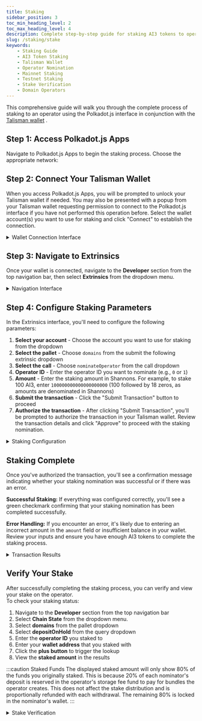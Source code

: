 ```yaml
---
title: Staking
sidebar_position: 3
toc_min_heading_level: 2
toc_max_heading_level: 4
description: Complete step-by-step guide for staking AI3 tokens to operators using Polkadot.js Apps and Talisman wallet.
slug: /staking/stake
keywords:
    - Staking Guide
    - AI3 Token Staking
    - Talisman Wallet
    - Operator Nomination
    - Mainnet Staking
    - Testnet Staking
    - Stake Verification
    - Domain Operators
---
```



This comprehensive guide will walk you through the complete process of staking to an operator using the Polkadot.js interface in conjunction with the [Talisman wallet](/wallets/talisman) <Badge variant="recommended" text="Recommended" />.

## Step 1: Access Polkadot.js Apps

Navigate to Polkadot.js Apps to begin the staking process. Choose the appropriate network:

<div className="releases-container">
  <ActionButton 
    to="https://polkadot.js.org/apps/?rpc=wss://rpc.mainnet.subspace.foundation/ws#/accounts" 
    title="Mainnet" 
    subtitle="For live $AI3 staking" 
    icon={ICONS.WEB} 
    external 
  />
  
  <ActionButton 
    to="https://polkadot.js.org/apps/?rpc=wss://rpc-1.taurus.subspace.network/ws#/accounts" 
    title="Testnet" 
    subtitle="For testnet tAI3 staking" 
    icon={ICONS.TESTNET} 
    external 
  />
</div>

## Step 2: Connect Your Talisman Wallet

When you access Polkadot.js Apps, you will be prompted to unlock your Talisman wallet if needed. You may also be presented with a popup from your Talisman wallet requesting permission to connect to the Polkadot.js interface if you have not performed this operation before. Select the wallet account(s) you want to use for staking and click "Connect" to establish the connection.

<details>
<summary><Icon icon="mdi:image-multiple" /> Wallet Connection Interface</summary>

<div style={{display: 'flex', gap: '20px', flexWrap: 'wrap'}}>

![Wallet Unlock](/img/doc-imgs/operators-staking/01-wallet-unlock.png)

![Talisman Wallet Connection](/img/doc-imgs/operators-staking/02-wallet-connect.png)

</div>

</details>

## Step 3: Navigate to Extrinsics

Once your wallet is connected, navigate to the **Developer** section from the top navigation bar, then select **Extrinsics** from the dropdown menu.

<details>
<summary><Icon icon="mdi:image-multiple" /> Navigation Interface</summary>

![Navigate to Extrinsics](/img/doc-imgs/operators-staking/03-navigate-extrinsics.png)

</details>

## Step 4: Configure Staking Parameters

In the Extrinsics interface, you'll need to configure the following parameters:

1. **Select your account** - Choose the account you want to use for staking from the dropdown
2. **Select the pallet** - Choose `domains` from the submit the following extrinsic dropdown
3. **Select the call** - Choose `nominateOperator` from the call dropdown
4. **Operator ID** - Enter the operator ID you want to nominate (e.g., `0` or `1`)
5. **Amount** - Enter the staking amount in Shannons. For example, to stake 100 AI3, enter `100000000000000000000` (100 followed by 18 zeros, as amounts are denominated in Shannons)
6. **Submit the transaction** - Click the "Submit Transaction" button to proceed
7. **Authorize the transaction** - After clicking "Submit Transaction", you'll be prompted to authorize the transaction in your Talisman wallet. Review the transaction details and click "Approve" to proceed with the staking nomination.

<details>
<summary><Icon icon="mdi:image-multiple" /> Staking Configuration</summary>

![Staking Configuration Steps](/img/doc-imgs/operators-staking/04-staking-config.png)

![Transaction Authorization](/img/doc-imgs/operators-staking/05-transaction-auth.png)

</details>

## Staking Complete

Once you've authorized the transaction, you'll see a confirmation message indicating whether your staking nomination was successful or if there was an error.

**Successful Staking:** If everything was configured correctly, you'll see a green checkmark confirming that your staking nomination has been completed successfully.

**Error Handling:** If you encounter an error, it's likely due to entering an incorrect amount in the `amount` field or insufficient balance in your wallet. Review your inputs and ensure you have enough AI3 tokens to complete the staking process.

<details>
<summary><Icon icon="mdi:image-multiple" /> Transaction Results</summary>

![Successful Staking](/img/doc-imgs/operators-staking/07-staking-success.png)

![Staking Error](/img/doc-imgs/operators-staking/08-staking-error.png)

</details>

## Verify Your Stake

After successfully completing the staking process, you can verify and view your stake on the operator.  
To check your staking status:

1. Navigate to the **Developer** section from the top navigation bar
2. Select **Chain State** from the dropdown menu.
3. Select **domains** from the pallet dropdown
4. Select **depositOnHold** from the query dropdown
5. Enter the **operator ID** you staked to
6. Enter your **wallet address** that you staked with
7. Click the **plus button** to trigger the lookup
8. View the **staked amount** in the results

:::caution Staked Funds
The displayed staked amount will only show 80% of the funds you originally staked. This is because 20% of each nominator's deposit is reserved in the operator's storage fee fund to pay for bundles the operator creates. This does not affect the stake distribution and is proportionally refunded with each withdrawal. The remaining 80% is locked in the nominator's wallet.
:::

<details>
<summary><Icon icon="mdi:image-multiple" /> Stake Verification</summary>

![View Operator Stake](/img/doc-imgs/operators-staking/09-stake-verification.png)

![Stake Amount Display](/img/doc-imgs/operators-staking/10-stake-amount.png)

</details>